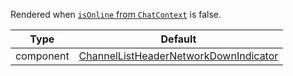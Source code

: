 Rendered when [`isOnline` from `ChatContext`](../../../../ui-components/contexts/chat-context.mdx#isonline) is false.

| Type      | Default                                                                                                                                                                               |
| --------- | ------------------------------------------------------------------------------------------------------------------------------------------------------------------------------------- |
| component | [ChannelListHeaderNetworkDownIndicator](https://github.com/GetStream/stream-chat-react-native/blob/main/package/src/components/ChannelList/ChannelListHeaderNetworkDownIndicator.tsx) |
